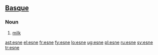 ==[[Basque]]==

===Noun===
{{eu-noun}}

# [[milk]]

[[ast:esne]]
[[el:esne]]
[[fr:esne]]
[[fy:esne]]
[[lo:esne]]
[[ug:esne]]
[[pl:esne]]
[[ru:esne]]
[[sv:esne]]
[[tr:esne]]